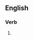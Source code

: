 ==English==

===Verb===
{{head|en|present participle}}

# {{present participle of|glove|lang=en|nocat=1}}